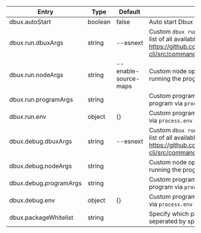 | Entry                  | Type    | Default                                           | Description                                                                                                                                                               |
| ---------------------- | ------- | ------------------------------------------------- | ------------------------------------------------------------------------------------------------------------------------------------------------------------------------- |
| dbux.autoStart         | boolean | false                                             | Auto start Dbux when opening vscode                                                                                                                                       |
| dbux.run.dbuxArgs      | string  | <span style='white-space:nowrap;'>--esnext</span> | Custom `dbux run` command options. You can find a list of all available dbux command options in https://github.com/Domiii/dbux/blob/master/dbux-cli/src/commandCommons.js |
| dbux.run.nodeArgs      | string  | --enable-source-maps                              | Custom node options passed to node when running the program.                                                                                                              |
| dbux.run.programArgs   | string  |                                                   | Custom program arguments, available to the program via `process.argv`.                                                                                                    |
| dbux.run.env           | object  | {}                                                | Custom program environment variables available via `process.env` (probably not working yet).                                                                              |
| dbux.debug.dbuxArgs    | string  | <span style='white-space:nowrap;'>--esnext</span> | Custom `dbux run` command options. You can find a list of all available dbux command options in https://github.com/Domiii/dbux/blob/master/dbux-cli/src/commandCommons.js |
| dbux.debug.nodeArgs    | string  |                                                   | Custom node options passed to node when running the program.                                                                                                              |
| dbux.debug.programArgs | string  |                                                   | Custom program arguments, available to the program via `process.argv`.                                                                                                    |
| dbux.debug.env         | object  | {}                                                | Custom program environment variables available via `process.env` (probably not working yet).                                                                              |
| dbux.packageWhitelist  | string  |                                                   | Specify which package will be traced by Dbux, seperated by space, regex supported.                                                                                        |
